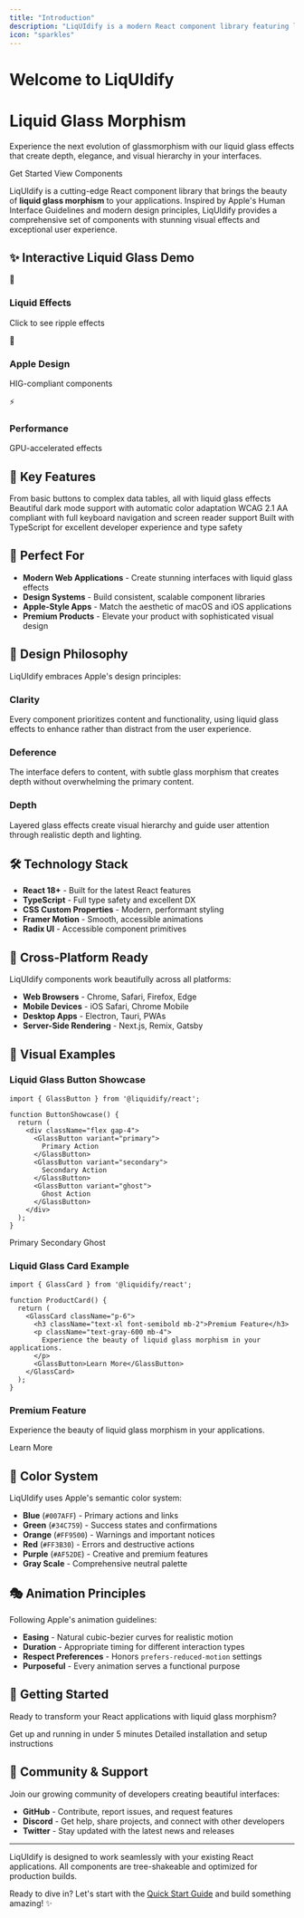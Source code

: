 ```yaml
---
title: "Introduction"
description: "LiqUIdify is a modern React component library featuring liquid glass morphism effects, inspired by Apple's Human Interface Guidelines."
icon: "sparkles"
---
```



<LiquidGlassBackground />

# Welcome to LiqUIdify

<LiquidGlassDemo variant="hero" className="mb-8">
  <div className="text-center">
    <h1 className="text-5xl font-bold text-white mb-6 tracking-tight">
      Liquid Glass Morphism
    </h1>
    <p className="text-xl text-white/90 mb-8 max-w-2xl mx-auto leading-relaxed">
      Experience the next evolution of glassmorphism with our liquid glass effects that create depth, elegance, and visual hierarchy in your interfaces.
    </p>
    <div className="flex gap-4 justify-center">
      <LiquidGlassDemo variant="button">
        <span className="text-white font-semibold">Get Started</span>
      </LiquidGlassDemo>
      <LiquidGlassDemo variant="button">
        <span className="text-white/80 font-medium">View Components</span>
      </LiquidGlassDemo>
    </div>
  </div>
</LiquidGlassDemo>

LiqUIdify is a cutting-edge React component library that brings the beauty of **liquid glass morphism** to your applications. Inspired by Apple's Human Interface Guidelines and modern design principles, LiqUIdify provides a comprehensive set of components with stunning visual effects and exceptional user experience.

## ✨ Interactive Liquid Glass Demo

<div className="grid grid-cols-1 md:grid-cols-3 gap-6 my-8">
  <LiquidGlassDemo variant="card" size="md">
    <div className="text-center">
      <div className="w-12 h-12 bg-white/20 rounded-full mx-auto mb-4 flex items-center justify-center">
        🌊
      </div>
      <h3 className="text-lg font-semibold text-white mb-2">Liquid Effects</h3>
      <p className="text-white/70 text-sm">Click to see ripple effects</p>
    </div>
  </LiquidGlassDemo>
  
  <LiquidGlassDemo variant="card" size="md">
    <div className="text-center">
      <div className="w-12 h-12 bg-white/20 rounded-full mx-auto mb-4 flex items-center justify-center">
        🍎
      </div>
      <h3 className="text-lg font-semibold text-white mb-2">Apple Design</h3>
      <p className="text-white/70 text-sm">HIG-compliant components</p>
    </div>
  </LiquidGlassDemo>
  
  <LiquidGlassDemo variant="card" size="md">
    <div className="text-center">
      <div className="w-12 h-12 bg-white/20 rounded-full mx-auto mb-4 flex items-center justify-center">
        ⚡
      </div>
      <h3 className="text-lg font-semibold text-white mb-2">Performance</h3>
      <p className="text-white/70 text-sm">GPU-accelerated effects</p>
    </div>
  </LiquidGlassDemo>
</div>

## 🚀 Key Features

<CardGroup cols={2}>
  <Card
    title="50+ Components"
    icon="puzzle-piece"
    href="/components"
  >
    From basic buttons to complex data tables, all with liquid glass effects
  </Card>
  <Card
    title="Dark Mode Ready"
    icon="moon"
    href="/concepts/theming"
  >
    Beautiful dark mode support with automatic color adaptation
  </Card>
  <Card
    title="Accessibility First"
    icon="universal-access"
    href="/concepts/accessibility"
  >
    WCAG 2.1 AA compliant with full keyboard navigation and screen reader support
  </Card>
  <Card
    title="TypeScript Native"
    icon="code"
    href="/api-reference"
  >
    Built with TypeScript for excellent developer experience and type safety
  </Card>
</CardGroup>

## 🎯 Perfect For

- **Modern Web Applications** - Create stunning interfaces with liquid glass effects
- **Design Systems** - Build consistent, scalable component libraries
- **Apple-Style Apps** - Match the aesthetic of macOS and iOS applications
- **Premium Products** - Elevate your product with sophisticated visual design

## 🌟 Design Philosophy

LiqUIdify embraces Apple's design principles:

### **Clarity**
Every component prioritizes content and functionality, using liquid glass effects to enhance rather than distract from the user experience.

### **Deference**
The interface defers to content, with subtle glass morphism that creates depth without overwhelming the primary content.

### **Depth**
Layered glass effects create visual hierarchy and guide user attention through realistic depth and lighting.

## 🛠 Technology Stack

- **React 18+** - Built for the latest React features
- **TypeScript** - Full type safety and excellent DX
- **CSS Custom Properties** - Modern, performant styling
- **Framer Motion** - Smooth, accessible animations
- **Radix UI** - Accessible component primitives

## 📱 Cross-Platform Ready

LiqUIdify components work beautifully across all platforms:

- **Web Browsers** - Chrome, Safari, Firefox, Edge
- **Mobile Devices** - iOS Safari, Chrome Mobile
- **Desktop Apps** - Electron, Tauri, PWAs
- **Server-Side Rendering** - Next.js, Remix, Gatsby

## 🎨 Visual Examples

### Liquid Glass Button Showcase
```tsx
import { GlassButton } from '@liquidify/react';

function ButtonShowcase() {
  return (
    <div className="flex gap-4">
      <GlassButton variant="primary">
        Primary Action
      </GlassButton>
      <GlassButton variant="secondary">
        Secondary Action
      </GlassButton>
      <GlassButton variant="ghost">
        Ghost Action
      </GlassButton>
    </div>
  );
}
```

<div className="flex gap-4 my-6">
  <LiquidGlassDemo variant="button">
    <span className="text-white font-semibold">Primary</span>
  </LiquidGlassDemo>
  <LiquidGlassDemo variant="button">
    <span className="text-white/80 font-medium">Secondary</span>
  </LiquidGlassDemo>
  <LiquidGlassDemo variant="button">
    <span className="text-white/60 font-medium">Ghost</span>
  </LiquidGlassDemo>
</div>

### Liquid Glass Card Example
```tsx
import { GlassCard } from '@liquidify/react';

function ProductCard() {
  return (
    <GlassCard className="p-6">
      <h3 className="text-xl font-semibold mb-2">Premium Feature</h3>
      <p className="text-gray-600 mb-4">
        Experience the beauty of liquid glass morphism in your applications.
      </p>
      <GlassButton>Learn More</GlassButton>
    </GlassCard>
  );
}
```

<LiquidGlassDemo variant="card" className="my-6 max-w-md">
  <div>
    <h3 className="text-xl font-semibold text-white mb-2">Premium Feature</h3>
    <p className="text-white/70 mb-4">
      Experience the beauty of liquid glass morphism in your applications.
    </p>
    <LiquidGlassDemo variant="button">
      <span className="text-white font-medium">Learn More</span>
    </LiquidGlassDemo>
  </div>
</LiquidGlassDemo>

## 🌈 Color System

LiqUIdify uses Apple's semantic color system:

- **Blue** (`#007AFF`) - Primary actions and links
- **Green** (`#34C759`) - Success states and confirmations  
- **Orange** (`#FF9500`) - Warnings and important notices
- **Red** (`#FF3B30`) - Errors and destructive actions
- **Purple** (`#AF52DE`) - Creative and premium features
- **Gray Scale** - Comprehensive neutral palette

## 🎭 Animation Principles

Following Apple's animation guidelines:

- **Easing** - Natural cubic-bezier curves for realistic motion
- **Duration** - Appropriate timing for different interaction types
- **Respect Preferences** - Honors `prefers-reduced-motion` settings
- **Purposeful** - Every animation serves a functional purpose

## 🔧 Getting Started

Ready to transform your React applications with liquid glass morphism?

<CardGroup cols={2}>
  <Card
    title="Quick Start"
    icon="rocket"
    href="/quickstart"
  >
    Get up and running in under 5 minutes
  </Card>
  <Card
    title="Installation"
    icon="download"
    href="/installation"
  >
    Detailed installation and setup instructions
  </Card>
</CardGroup>

## 🤝 Community & Support

Join our growing community of developers creating beautiful interfaces:

- **GitHub** - Contribute, report issues, and request features
- **Discord** - Get help, share projects, and connect with other developers
- **Twitter** - Stay updated with the latest news and releases

---

<Note>
LiqUIdify is designed to work seamlessly with your existing React applications. All components are tree-shakeable and optimized for production builds.
</Note>

Ready to dive in? Let's start with the [Quick Start Guide](/quickstart) and build something amazing! ✨
